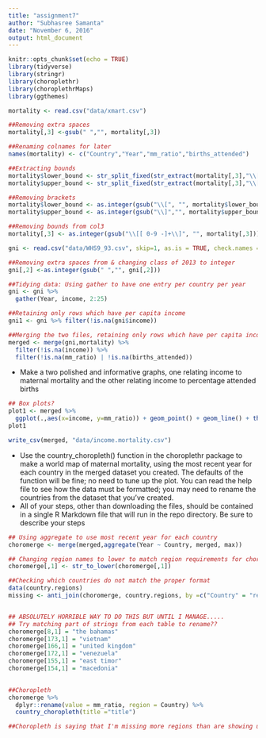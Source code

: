 ```yaml
---
title: "assignment7"
author: "Subhasree Samanta"
date: "November 6, 2016"
output: html_document
---
```


```r
knitr::opts_chunk$set(echo = TRUE)
library(tidyverse)
library(stringr)
library(choroplethr)
library(choroplethrMaps)
library(ggthemes)
```

    
    
```r
mortality <- read.csv("data/xmart.csv")

##Removing extra spaces
mortality[,3] <-gsub(" ","", mortality[,3]) 

##Renaming colnames for later
names(mortality) <- c("Country","Year","mm_ratio","births_attended")

##Extracting bounds
mortality$lower_bound <- str_split_fixed(str_extract(mortality[,3],"\\[[ 0-9 -]+\\]"), "-", 2)[,1]
mortality$upper_bound <- str_split_fixed(str_extract(mortality[,3],"\\[[ 0-9 -]+\\]"), "-", 2)[,2]

##Removing brackets
mortality$lower_bound <- as.integer(gsub("\\[", "", mortality$lower_bound))
mortality$upper_bound <- as.integer(gsub("\\]","", mortality$upper_bound))

##Removing bounds from col3
mortality[,3] <- as.integer(gsub("\\[[ 0-9 -]+\\]", "", mortality[,3]))
```

```r
gni <- read.csv("data/WHS9_93.csv", skip=1, as.is = TRUE, check.names = FALSE)

##Removing extra spaces from & changing class of 2013 to integer
gni[,2] <-as.integer(gsub(" ","", gni[,2]))

##Tidying data: Using gather to have one entry per country per year
gni <- gni %>%
  gather(Year, income, 2:25)
```

```r

##Retaining only rows which have per capita income
gni1 <- gni %>% filter(!is.na(gni$income))

##Merging the two files, retaining only rows which have per capita income & maternal mortality or attended births
merged <- merge(gni,mortality) %>%
  filter(!is.na(income)) %>%
  filter(!is.na(mm_ratio) | !is.na(births_attended))

```

- Make a two polished  and informative graphs, one relating income to maternal mortality and the other relating income to percentage attended births
```r
## Box plots?
plot1 <- merged %>%
  ggplot(.,aes(x=income, y=mm_ratio)) + geom_point() + geom_line() + theme_minimal() + scale_color_ptol() + labs(title ="Title", y="y", x="x", color = "color")
plot1


```


```r
write_csv(merged, "data/income.mortality.csv")

```
- Use the country_choropleth() function in the choroplethr package to make a world map of maternal mortality, using the most recent year for each country in the merged dataset you created. The defaults of the function will be fine; no need to tune up the plot. You can read the help file to see how the data must be formatted; you may need to rename the countries from the dataset that you've created.
- All of your steps, other than downloading the files, should be contained in a single R Markdown file that will run in the repo directory. Be sure to describe your steps

```r

## Using aggregate to use most recent year for each country
choromerge <- merge(merged,aggregate(Year ~ Country, merged, max))

## Changing region names to lower to match region requirements for choropleth
choromerge[,1] <- str_to_lower(choromerge[,1])

##Checking which countries do not match the proper format
data(country.regions)
missing <- anti_join(choromerge, country.regions, by =c("Country" = "region"))


## ABSOLUTELY HORRIBLE WAY TO DO THIS BUT UNTIL I MANAGE.....
## Try matching part of strings from each table to rename??
choromerge[8,1] = "the bahamas"
choromerge[173,1] = "vietnam"
choromerge[166,1] = "united kingdom"
choromerge[172,1] = "venezuela"
choromerge[155,1] = "east timor"
choromerge[154,1] = "macedonia"

  
##Choropleth
choromerge %>%
  dplyr::rename(value = mm_ratio, region = Country) %>%
  country_choropleth(title ="title")

##Choropleth is saying that I'm missing more regions than are showing up in the missing dataframe??



```
